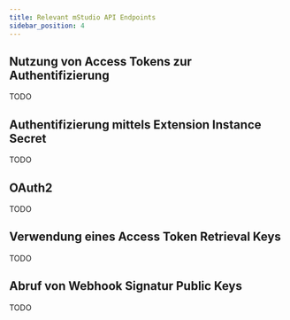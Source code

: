 ```yaml
---
title: Relevant mStudio API Endpoints
sidebar_position: 4
---
```


## Nutzung von Access Tokens zur Authentifizierung

TODO

## Authentifizierung mittels Extension Instance Secret

TODO

## OAuth2

TODO

## Verwendung eines Access Token Retrieval Keys

TODO

## Abruf von Webhook Signatur Public Keys

TODO
